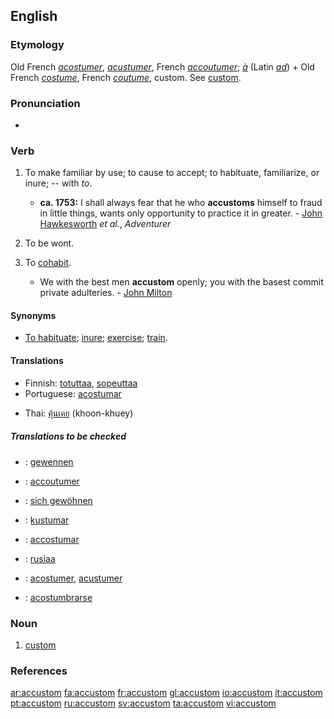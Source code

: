 ==English==

===Etymology===
Old French ''[[acostumer]]'', ''[[acustumer]]'', French ''[[accoutumer]]''; ''[[à]]'' (Latin ''[[ad]]'') + Old French ''[[costume]]'', French ''[[coutume]]'', custom. See [[custom]].

===Pronunciation===
*{{audio|en-us-accustom.ogg|Audio (US)}}

===Verb===
{{en-verb}}

# {{transitive}} To make familiar by use; to cause to accept; to habituate, familiarize, or inure; -- with ''to''.
#* '''ca. 1753:''' I shall always fear that he who '''accustoms''' himself to fraud in little things, wants only opportunity to practice it in greater. - [[w:John Hawkesworth|John Hawkesworth]] ''et al.'', ''Adventurer''
# {{context|intransitive|obsolete}} To be wont.
# {{context|intransitive|obsolete}} To [[cohabit]].
#* We with the best men '''accustom''' openly; you with the basest commit private adulteries. - [[w:John Milton|John Milton]]

====Synonyms====
*[[To habituate]]; [[inure]]; [[exercise]]; [[train]].

====Translations====
{{trans-top|To make familiar by use}}
*Finnish: [[totuttaa]], [[sopeuttaa]]
*Portuguese: [[acostumar]]
{{trans-mid}}
*Thai: [[คุ้นเคย]] (khoon-khuey)
{{trans-bottom}}

{{trans-top|To be wont}}
{{trans-mid}}
{{trans-bottom}}

{{trans-top|To cohabit}}
{{trans-mid}}
{{trans-bottom}}

=====Translations to be checked=====
{{checktrans}}
{{top}}
*{{ttbc|Dutch}}: [[gewennen]]
*{{ttbc|French}}: [[accoutumer]]
*{{ttbc|German}}: [[sich gewöhnen]]
*{{ttbc|Ido}}: [[kustumar]]
*{{ttbc|Interlingua}}: [[accostumar]]
{{mid}}
*{{ttbc|Isthmus Zapotec}}: [[rusiaa]]
*{{ttbc|Old French}}: [[acostumer]], [[acustumer]]
*{{ttbc|Spanish}}: [[acostumbrarse]]
{{bottom}}

===Noun===
{{en-noun}}

# {{obsolete}} [[custom]]

===References===
{{R:Webster 1913}}

[[ar:accustom]]
[[fa:accustom]]
[[fr:accustom]]
[[gl:accustom]]
[[io:accustom]]
[[it:accustom]]
[[pt:accustom]]
[[ru:accustom]]
[[sv:accustom]]
[[ta:accustom]]
[[vi:accustom]]